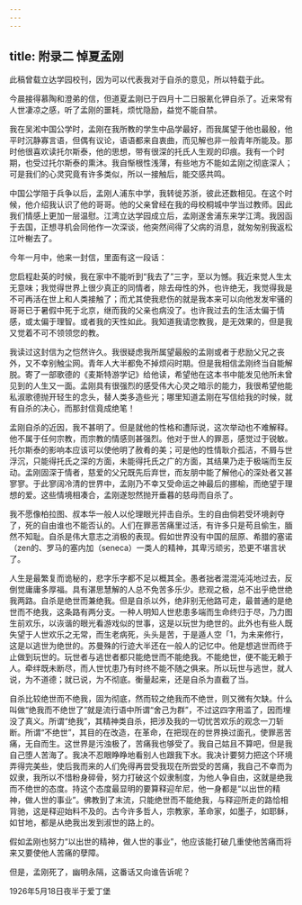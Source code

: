 ```yaml
---
---
---
```

title: 附录二 悼夏孟刚
---




此稿曾载立达学园校刊，因为可以代表我对于自杀的意见，所以特载于此。

今晨接得慕陶和澄弟的信，但道夏孟刚已于四月十二日服氰化钾自杀了。近来常有人世凄凉之感，听了孟刚的噩耗，烦忧隐励，益觉不能自禁。

我在吴淞中国公学时，孟刚在我所教的学生中品学最好，而我属望于他也最殷，他平时沉静寡言语，但偶有议论，语语都来自衷曲，而见解也非一般青年所能及。那时他很喜欢读托尔斯泰，他的思想，带有很深的托氏人生观的印痕。我有一个时期，也受过托尔斯泰的熏沐。我自惭根性浅薄，有些地方不能如孟刚之彻底深人；可是我们的心灵究竟有许多类似，所以一接触后，能交感共鸣。

中国公学阻于兵争以后，孟刚人浦东中学，我转徙苏浙，彼此还数相见。在这个时候，他介绍我认识了他的哥哥。他的父亲曾经在我的母校桐城中学当过教师。因此我们情感上更加一层温慰。江湾立达学园成立后，孟刚遂舍浦东来学江湾。我因函于去国，正想寻机会同他作一次深谈，他突然间得了父病的消息，就匆匆别我返松江叶榭去了。

今年一月中，他来一封信，里面有这一段话：

您启程赴英的时候，我在家中不能听到“我去了”三字，至以为憾。我近来觉人生太无意味；我觉得世界上很少真正的同情者，除去母性的外，也许绝无，我觉得我是不可再活在世上和人类接触了；而尤其使我悲伤的就是我本来可以向他发发牢骚的哥哥已于暑假中死于北京，继而我的父亲也病没了。也许我过去的生活太偏于情感，或太偏于理智。或者我的天性如此。我知道我请您教我，是无效果的，但是我又觉着不可不领领您的教。

我读过这封信为之恺然许久。我很疑虑我所属望最殷的孟刚或者于悲励父兄之丧外，又不幸别触尘网。青年人大半都免不掉烦闷时期。但是我相信孟刚终当自能解脱。寄了一部歌德的《麦斯特游学记》给他读，希望他在这本书中能发见他所未曾见到的人生又一面。孟刚具有很强烈的感受伟大心灵之暗示的能力，我很希望他能私淑歌德抛开轻生的念头，替人类多造些光；哪里知道孟刚在写信给我的时候，就有自杀的决心，而那封信竟成绝笔！

孟刚自杀的近因，我不甚明了。但是就他的性格和遭际说，这次举动也不难解释。他不属于任何宗教，而宗教的情感则甚强烈。他对于世人的罪恶，感觉过于锐敏。托尔斯泰的影响本应该可以使他明了赦肴的美；可是他的性情耿介孤洁，不屑与世浮沉，只能得托氏之深的方面，未能得托氏之广的方面，其结果乃走于极端而生反动。孟刚固深于情者，慈爱的父兄既先后弃世，而友朋中能了解他心的深处者又甚寥寥。于此寥阔冷清的世界中，孟刚乃不幸又受命运之神最后的挪榆，而绝望于理想的爱。这些情境相凑合，孟刚遂恕然抛开垂暮的慈母而自杀了。

我不愿像柏拉图、叔本华一般人以伦理眼光抨击自杀。生的自由倘若受环境剥夺了，死的自由谁也不能否认的。人们在罪恶苦痛里过活，有许多只是苟且偷生，腼然不知耻。自杀是伟大意志之消极的表现。假如世界没有中国的屈原、希腊的塞诺（zen的、罗马的塞内加（seneca）一类人的精神，其卑污顽劣，恐更不堪言状了。

人生是最繁复而诡秘的，悲字乐字都不足以概其全。愚者拙者混混沌沌地过去，反倒觉庸庸多厚福。具有湛思慧解的人总不免苦多乐少。悲观之极，总不出乎绝世绝我两路。自杀是绝世而兼绝我。但是自杀以外，绝非别无他路可走，最普通的是绝世而不绝我，这条路有两分支。一种人明知人世悲患多端而生命终归于尽，乃力图生前欢乐，以诙谐的眼光看游戏似的世事，这是以玩世为绝世的。此外也有些人既失望于人世欢乐之无常，而生老病死，头头是苦，于是遁人空「1，为未来修行，这是以逃世为绝世的。苏曼殊的行迹大半还在一般人的记忆中。他是想逃世而终于止做到玩世的。玩世者与逃世者都只能绝世而不能绝我。不能绝世，便不能无赖于人。牵绊既未断尽，而人世忧患乃有时终不能不随之俱来。所以玩世与逃世，就人说，为不道德；就已说，为不彻底。衡量起来，还是自杀为直截了当。

自杀比较绝世而不绝我，固为彻底，然而较之绝我而不绝世，则又微有欠缺。什么叫做“绝我而不绝世了”就是流行语中所谓“舍己为群”，不过这四字用滥了，因而埋没了真义。所谓“绝我”，其精神类自杀，把涉及我的一切忧苦欢乐的观念一刀斩断。所谓“不绝世”，其目的在改造，在革命，在把现在的世界换过面孔，使罪恶苦痛，无自而生。这世界是污浊极了，苦痛我也够受了。我自己姑且不算吧，但是我自己堕人苦海了。我决不忍眼睁睁地看别人也跟我下水。我决计要努力把这个环境弄得完美些，使后我而来的人们免得再尝受我现在所尝受的苦痛，我自己不幸而为奴隶，我所以不惜粉身碎骨，努力打破这个奴隶制度，为他人争自由，这就是绝我而不绝世的态度。持这个态度最显明的要算释迎牟尼，他一身都是“以出世的精神，做人世的事业”。佛教到了末流，只能绝世而不能绝我，与释迎所走的路恰相背驰，这是释迎始料不及的。古今许多哲人，宗教家，革命家，如墨子，如耶稣，如甘地，都是从绝我出发到淑世的路上的。

假如孟刚也努力“以出世的精神，做人世的事业”，他应该能打破几重使他苦痛而将来又要使他人苦痛的孽障。

但是，孟刚死了，幽明永隔，这番话又向谁告诉呢？

1926年5月18日夜半于爱丁堡